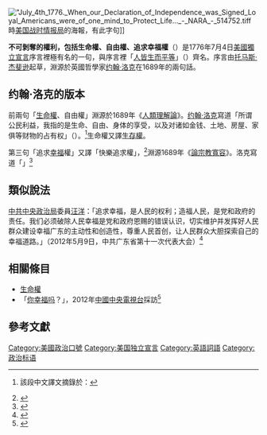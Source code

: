 [[File:"July_4th_1776._When_our_Declaration_of_Independence_was_Signed_Loyal_Americans_were_of_one_mind_to_Protect_Life..._-_NARA_-_514752.tiff|thumb]]時[[美国战时情报局|美国战时情报局]]的海報，有此字句]]

'''不可剝奪的權利，包括生命權、自由權、追求幸福權'''（{{lang-en|unalienable Rights, that among these are Life, Liberty and the pursuit of Happiness}}）是1776年7月4日[[美國獨立宣言|美國獨立宣言]]序言裡極有名的一句，與序言裡「[[人皆生而平等|人皆生而平等]]」（{{lang|en|All men are created equal}}）齊名。序言由[[托马斯·杰斐逊|托马斯·杰斐逊]]起草，淵源於英國哲學家[[约翰·洛克|约翰·洛克]]在1689年的兩句話。

==约翰·洛克的版本==
前兩句「[[生命權|生命權]]、自由權」淵源於1689年《[[人類理解論|人類理解論]]》。[[约翰·洛克|约翰·洛克]]寫道「所谓公民利益，我指的是生命、自由、身体的享受，以及对诸如金钱、土地、房屋、家俱等财物的占有权」（{{lang|en|Civil interests I call life, liberty, health, and indolency of body; and the possession of outward things, such as money, lands, houses, furniture, and the like}}）。<ref name="Locke-Tully1983">{{Cite book |title=A Letter Concerning Toleration |url=https://archive.org/details/letterconcerning0000lock_w1h5 |publisher=Hackett Publishing |location=Indianapolis, IN |first=John |last=Locke |author-link=约翰·洛克|editor-first=James H. |editor-last=Tully |page=[https://archive.org/details/letterconcerning0000lock_w1h5/page/26 26] |year=1983 |orig-year=1689 |isbn=091514560X}} 該段中文譯文摘錄於：{{cite book|title=《基督教與中國公民社會》||chapter=〈無形化教會社區通過基督教倫理在中國促進公民身份〉|location=波士頓|publisher=中國基督教理學協會|last=单传航|date=2013|ISBN=9781482743258|page=30}}</ref>生命權又譯[[生存權|生存權]]。

第三句「追求[[幸福|幸福]]權」又譯「快樂追求權」，<ref>{{cite web|url=http://www.rrdc.com.cn/zlk.html|title=洛克菲勒（中国）研究发展中心资料库结构|work=洛克菲勒（中国）研究发展中心|access-date=2021-02-05|archive-date=2016-03-31|archive-url=https://web.archive.org/web/20160331221821/http://rrdc.com.cn/zlk.html|dead-url=no}}</ref>淵源1689年《[[論宗教寬容|論宗教寬容]]》。洛克寫道「{{lang|en|the highest perfection of intellectual nature lies in a careful and constant pursuit of true and solid happiness}}」<ref name="Locke-Nidditch1975">{{Cite book |title=Essay Concerning Human Understanding |publisher=Clarendon Press |location=Oxford, UK |first=John |last=Locke |author-link=约翰·洛克 |editor-first=Peter H. |editor-last=Nidditch |at=Book 2, Chapter 21, Section 51 |year=1975 |orig-year=1689 |isbn=0198245955}}</ref>

==類似說法==
[[中国共产党第十七届中央委员会|中共中央政治局]]委員[[汪洋_(1955年)|汪洋]]：「追求幸福，是人民的权利；造福人民，是党和政府的责任。我们必须破除人民幸福是党和政府恩赐的错误认识，切实维护并发挥好人民群众建设幸福广东的主动性和创造性，尊重人民首创，让人民群众大胆探索自己的幸福道路。」（2012年5月9日，中共广东省第十一次代表大会）<ref>{{cite news|title=汪洋：须破除人民幸福是党和政府恩赐的错误认识|date=2012-05-09|work=中国共产党新闻网|via=新华网|url=http://www.xinhuanet.com/politics/2012-05/09/c_123101245.htm|archiveurl=https://web.archive.org/web/20200307070843/http://www.xinhuanet.com/politics/2012-05/09/c_123101245.htm|archivedate=20202-03-07}}</ref>

==相關條目==
*[[生命權|生命權]]
*「[[你幸福吗|你幸福吗]]？」，2012年[[中國中央電視台|中國中央電視台]]採訪<ref>{{cite news|title=时文热点：你幸福吗？|newspaper=安徽[[歙县图书馆|歙县图书馆]]|date=2012|last=|first=|url=http://www.hssxtsg.com/info_Show.asp?id=3285|archiveurl=https://archive.is/gZbKM|archivedate=2021-02-05}}</ref>

==參考文獻==
{{reflist}}

[[Category:美國政治口號|Category:美國政治口號]]
[[Category:美国独立宣言|Category:美国独立宣言]]
[[Category:英語詞語|Category:英語詞語]]
[[Category:政治标语|Category:政治标语]]